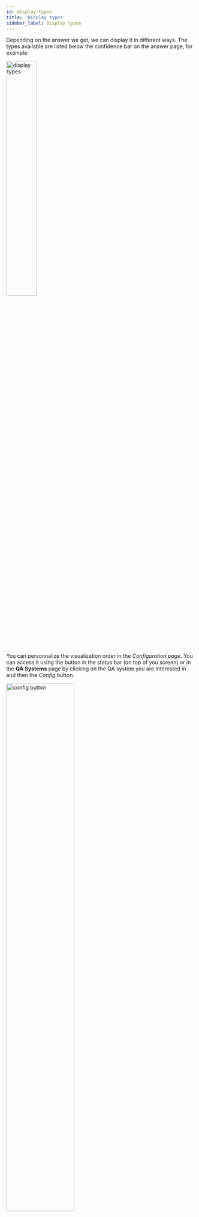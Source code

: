 ```yaml
---
id: display-types
title: 'Display types'
sidebar_label: Display types
---
```




Depending on the answer we get, we can display it in different ways. The types available are listed below the confidence bar on the answer page, for example:

<div style={{ display: 'flex', alignItems: 'center', flexDirection: 'column', gap: '10px', marginBottom: '20px' }}>
    <img src='/img/newUI/tuto-ui-graph/display-types.png' alt='display types' width='40%'/>
</div>

You can personnalize the visualization order in the *Configuration page*. You can access it using the button in the status bar (on top of you screen) or in the **QA Systems** page by clicking on the QA system you are interested in and then the *Config* button.

<div style={{ display: 'flex', alignItems: 'center', flexDirection: 'column', gap: '10px', marginBottom: '20px' }}>
    <img src='/img/newUI/tuto-ui-graph/config-statusbar.png' alt='config button' width= '60%'/>
    <img src='/img/newUI/tuto-ui-graph/config-qasystems.png' alt='config button' width= '60%'/>
</div>

You can order the display types depending on what you want. You can drag and drop the items of the list to order them differently and also hide some display types using the eye icon.

<Image src='/img/newUI/tuto-ui-graph/config-displays.png' alt='config displays' />


## Facet
*Facet* is the default display type. It allows you to see all the properties of an element.<br/>
When the answer is a single element, it is expanded by default.<br/>
When the answer is composed of several elements, these elements are listed and you can click on them to expand them and see more detail.

<Tabs>
  <TabItem value="f1" label="One element" default>
    <Image src='/img/newUI/tuto-ui-graph/margarita-facet.png' alt='margarita'/>
  </TabItem>

  <TabItem value='f2' label='List of elements'>
    <Image src='/img/newUI/tuto-ui-graph/margarita-ingredients-facet.png' alt='margarita ingredients'/>
  </TabItem>

  <TabItem value='f3' label='List of elements > expand element'>
    <Image src='/img/newUI/tuto-ui-graph/margarita-ingredients-expanded.png' alt='margarita ingredients > lime'/>
  </TabItem>
</Tabs>

## List
*List* is similar to *Facet*, the difference is that not all properties of an element are displayed, only some information that is judged important, like the description or the image.

<Image src='/img/newUI/tuto-ui-graph/margarita-after-mappings.png' alt='margarita'/>


## Images
*Images* allows you to visualize your answer as a grid of images. If you want more information on an element you can click on it and it will redirect you to this element (using *Facet* display to see all information available).
<Image src='/img/newUI/tuto-ui-graph/image-cocktails.png' alt='cocktails'/>

## Table
*Table* allows you to visualize your answer as a table.
<Image src='/img/newUI/tuto-ui-graph/table-display.png' alt='table'/>
To have a better view you can display the table in fullscreen mode.
<Image src='/img/newUI/tuto-ui-graph/table-fullscreen.png' alt='table'/>

You can hide/show columns, pin them to the left or right of your screen.

<div style={{ display: 'flex', alignItems: 'center', justifyContent: 'center', gap: '10px', marginBottom: '20px' }}>
    <img src='/img/newUI/tuto-ui-graph/menu-column.png' alt='display types' width='40%'/>
    <img src='/img/newUI/tuto-ui-graph/manage-columns.png' alt='display types' width='40%'/>
</div>

You also drag and drop columns to reorder them.
<Image src='/img/newUI/tuto-ui-graph/table-reorder-columns.png' alt='table'/>


## Simple
*Simple* is like is name says, a simple way to display information. It is a table constitued of 2 columns. In the example below, we asked for "all cocktails ingredients" so on the first column we see cocktails name, and on the other columns, ingredients that constitute these cocktails.
<Image src='/img/newUI/tuto-ui-graph/simple-display.png' alt='all cocktails ingredients'/>
